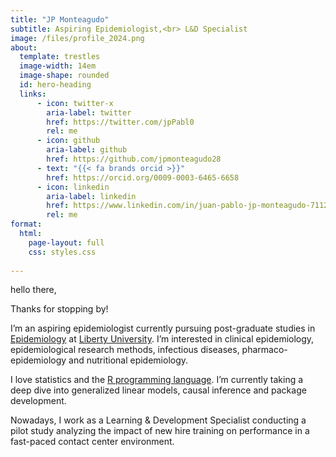 ```yaml
---
title: "JP Monteagudo"
subtitle: Aspiring Epidemiologist,<br> L&D Specialist 
image: /files/profile_2024.png
about:
  template: trestles
  image-width: 14em
  image-shape: rounded
  id: hero-heading
  links:
      - icon: twitter-x
        aria-label: twitter
        href: https://twitter.com/jpPabl0
        rel: me
      - icon: github
        aria-label: github
        href: https://github.com/jpmonteagudo28
      - text: "{{< fa brands orcid >}}"
        href: https://orcid.org/0009-0003-6465-6658
      - icon: linkedin
        aria-label: linkedin
        href: https://www.linkedin.com/in/juan-pablo-jp-monteagudo-71127bab/
        rel: me
format:
  html:
    page-layout: full
    css: styles.css
    
---
```

::: {#hero-heading}
<div class="h1"> hello there,</div>

Thanks for stopping by!

I'm an aspiring epidemiologist currently pursuing post-graduate studies in [Epidemiology](https://www.liberty.edu/residential/health-sciences/masters/public-health/msph-epidemiology/) at [Liberty University](https://www.liberty.edu/residential/). I'm interested in clinical epidemiology, epidemiological research methods, infectious diseases, pharmaco-epidemiology and nutritional epidemiology.

I love statistics and the [R programming language](https://www.r-project.org/). I'm currently taking a deep dive into generalized linear models, causal inference and package development.

Nowadays, I work as a Learning & Development Specialist conducting a pilot study analyzing the impact of new hire training on performance in a fast-paced contact center environment.

:::





